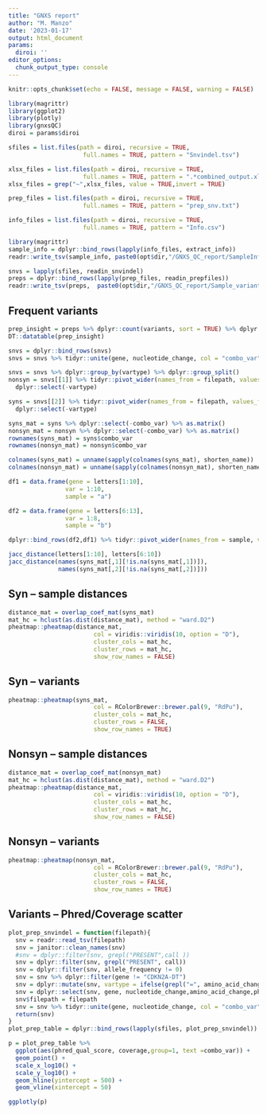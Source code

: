 ```yaml
---
title: "GNXS report"
author: "M. Manzo"
date: '2023-01-17'
output: html_document
params:
  diroi: ''
editor_options: 
  chunk_output_type: console
---
```


```r
knitr::opts_chunk$set(echo = FALSE, message = FALSE, warning = FALSE)
```

```r
library(magrittr)
library(ggplot2)
library(plotly)
library(gnxsQC)
diroi = params$diroi
```


```r
sfiles = list.files(path = diroi, recursive = TRUE,
                     full.names = TRUE, pattern = "Snvindel.tsv")

xlsx_files = list.files(path = diroi, recursive = TRUE,
                     full.names = TRUE, pattern = ".*combined_output.xlsx")
xlsx_files = grep("~",xlsx_files, value = TRUE,invert = TRUE)

prep_files = list.files(path = diroi, recursive = TRUE,
                     full.names = TRUE, pattern = "prep_snv.txt")

info_files = list.files(path = diroi, recursive = TRUE,
                     full.names = TRUE, pattern = "Info.csv")
```


```r
library(magrittr)
sample_info = dplyr::bind_rows(lapply(info_files, extract_info))
readr::write_tsv(sample_info, paste0(opt$dir,"/GNXS_QC_report/SampleInfoTable.tsv"))

snvs = lapply(sfiles, readin_snvindel)
preps = dplyr::bind_rows(lapply(prep_files, readin_prepfiles))
readr::write_tsv(preps,  paste0(opt$dir,"/GNXS_QC_report/Sample_variants_aggretation.tsv"))

```


## Frequent variants
```r
prep_insight = preps %>% dplyr::count(variants, sort = TRUE) %>% dplyr::filter(n >1)
DT::datatable(prep_insight)
```


```r
snvs = dplyr::bind_rows(snvs)
snvs = snvs %>% tidyr::unite(gene, nucleotide_change, col = "combo_var", sep = "_" ) %>% dplyr::select(-amino_acid_change)

snvs = snvs %>% dplyr::group_by(vartype) %>% dplyr::group_split()
nonsyn = snvs[[1]] %>% tidyr::pivot_wider(names_from = filepath, values_from = allele_frequency) %>%
  dplyr::select(-vartype)

syns = snvs[[2]] %>% tidyr::pivot_wider(names_from = filepath, values_from = allele_frequency) %>%
  dplyr::select(-vartype)
```


```r
syns_mat = syns %>% dplyr::select(-combo_var) %>% as.matrix()
nonsyn_mat = nonsyn %>% dplyr::select(-combo_var) %>% as.matrix()
rownames(syns_mat) = syns$combo_var
rownames(nonsyn_mat) = nonsyn$combo_var

colnames(syns_mat) = unname(sapply(colnames(syns_mat), shorten_name))
colnames(nonsyn_mat) = unname(sapply(colnames(nonsyn_mat), shorten_name))
```


```r
df1 = data.frame(gene = letters[1:10],
                var = 1:10,
                sample = "a")

df2 = data.frame(gene = letters[6:13],
                var = 1:8,
                sample = "b")

dplyr::bind_rows(df2,df1) %>% tidyr::pivot_wider(names_from = sample, values_from = var)

jacc_distance(letters[1:10], letters[6:10])
jacc_distance(names(syns_mat[,1][!is.na(syns_mat[,1])]),
              names(syns_mat[,2][!is.na(syns_mat[,2])]))

```


## Syn -- sample distances
```r
distance_mat = overlap_coef_mat(syns_mat)
mat_hc = hclust(as.dist(distance_mat), method = "ward.D2")
pheatmap::pheatmap(distance_mat, 
                        col = viridis::viridis(10, option = "D"),
                        cluster_cols = mat_hc,
                        cluster_rows = mat_hc,
                        show_row_names = FALSE)
```

## Syn -- variants
```r
pheatmap::pheatmap(syns_mat, 
                        col = RColorBrewer::brewer.pal(9, "RdPu"),
                        cluster_cols = mat_hc,
                        cluster_rows = FALSE,
                        show_row_names = TRUE)
```

## Nonsyn -- sample distances
```r
distance_mat = overlap_coef_mat(nonsyn_mat)
mat_hc = hclust(as.dist(distance_mat), method = "ward.D2")
pheatmap::pheatmap(distance_mat, 
                        col = viridis::viridis(10, option = "D"),
                        cluster_cols = mat_hc,
                        cluster_rows = mat_hc,
                        show_row_names = FALSE)


```

## Nonsyn -- variants
```r
pheatmap::pheatmap(nonsyn_mat, 
                        col = RColorBrewer::brewer.pal(9, "RdPu"),
                        cluster_cols = mat_hc,
                        cluster_rows = FALSE,
                        show_row_names = TRUE)
```

## Variants -- Phred/Coverage scatter

```r
plot_prep_snvindel = function(filepath){
  snv = readr::read_tsv(filepath)
  snv = janitor::clean_names(snv)
  #snv = dplyr::filter(snv, grepl("PRESENT",call ))
  snv = dplyr::filter(snv, grepl("PRESENT", call))
  snv = dplyr::filter(snv, allele_frequency != 0)
  snv = snv %>% dplyr::filter(gene != "CDKN2A-DT") 
  snv = dplyr::mutate(snv, vartype = ifelse(grepl("=", amino_acid_change), "syn","nonsyn"))
  snv = dplyr::select(snv, gene, nucleotide_change,amino_acid_change,phred_qual_score,coverage)
  snv$filepath = filepath
  snv = snv %>% tidyr::unite(gene, nucleotide_change, col = "combo_var", sep = "_" )
  return(snv)
}
plot_prep_table = dplyr::bind_rows(lapply(sfiles, plot_prep_snvindel))
```

```r
p = plot_prep_table %>% 
  ggplot(aes(phred_qual_score, coverage,group=1, text =combo_var)) + 
  geom_point() + 
  scale_x_log10() + 
  scale_y_log10() + 
  geom_hline(yintercept = 500) + 
  geom_vline(xintercept = 50)

ggplotly(p)
```




